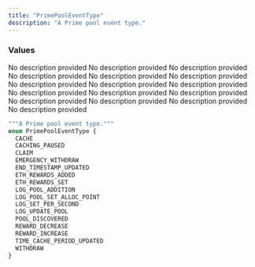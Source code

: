 ```yaml
---
title: "PrimePoolEventType"
description: "A Prime pool event type."
---
```


### Values

<ResponseField name="CACHE" type="enum">
  No description provided
</ResponseField>

<ResponseField name="CACHING_PAUSED" type="enum">
  No description provided
</ResponseField>

<ResponseField name="CLAIM" type="enum">
  No description provided
</ResponseField>

<ResponseField name="EMERGENCY_WITHDRAW" type="enum">
  No description provided
</ResponseField>

<ResponseField name="END_TIMESTAMP_UPDATED" type="enum">
  No description provided
</ResponseField>

<ResponseField name="ETH_REWARDS_ADDED" type="enum">
  No description provided
</ResponseField>

<ResponseField name="ETH_REWARDS_SET" type="enum">
  No description provided
</ResponseField>

<ResponseField name="LOG_POOL_ADDITION" type="enum">
  No description provided
</ResponseField>

<ResponseField name="LOG_POOL_SET_ALLOC_POINT" type="enum">
  No description provided
</ResponseField>

<ResponseField name="LOG_SET_PER_SECOND" type="enum">
  No description provided
</ResponseField>

<ResponseField name="LOG_UPDATE_POOL" type="enum">
  No description provided
</ResponseField>

<ResponseField name="POOL_DISCOVERED" type="enum">
  No description provided
</ResponseField>

<ResponseField name="REWARD_DECREASE" type="enum">
  No description provided
</ResponseField>

<ResponseField name="REWARD_INCREASE" type="enum">
  No description provided
</ResponseField>

<ResponseField name="TIME_CACHE_PERIOD_UPDATED" type="enum">
  No description provided
</ResponseField>

<ResponseField name="WITHDRAW" type="enum">
  No description provided
</ResponseField>


```graphql PrimePoolEventType
"""A Prime pool event type."""
enum PrimePoolEventType {
  CACHE
  CACHING_PAUSED
  CLAIM
  EMERGENCY_WITHDRAW
  END_TIMESTAMP_UPDATED
  ETH_REWARDS_ADDED
  ETH_REWARDS_SET
  LOG_POOL_ADDITION
  LOG_POOL_SET_ALLOC_POINT
  LOG_SET_PER_SECOND
  LOG_UPDATE_POOL
  POOL_DISCOVERED
  REWARD_DECREASE
  REWARD_INCREASE
  TIME_CACHE_PERIOD_UPDATED
  WITHDRAW
}
```
